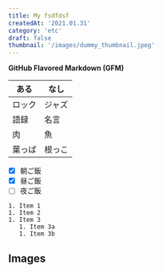 ```yaml
---
title: My fsdfdsf
createdAt: '2021.01.31'
category: 'etc'
draft: false
thumbnail: '/images/dummy_thumbnail.jpeg' 
---
```


**GitHub Flavored Markdown (GFM)**
 
| ある   | なし   |
| ------ | ------ |
| ロック | ジャズ |
| 語録   | 名言   |
| 肉     | 魚     |
| 葉っぱ | 根っこ |
 
- [x] 朝ご飯
- [x] 昼ご飯
- [ ] 夜ご飯

```
1. Item 1
1. Item 2
1. Item 3
   1. Item 3a
   1. Item 3b
```

## Images